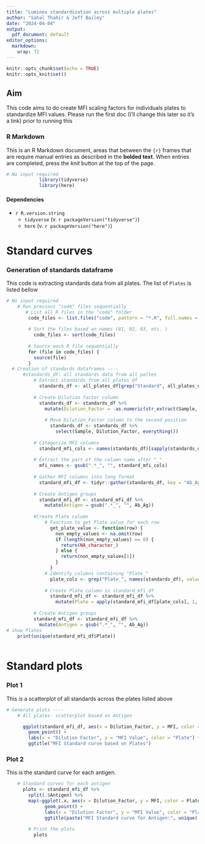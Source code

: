 ```yaml
---
title: "Luminex standardization across multiple plates"
author: "Sahal Thahir & Jeff Bailey"
date: "2024-04-04"
output:
  pdf_document: default
editor_options: 
  markdown: 
    wrap: 72
---
```


```r


knitr::opts_chunk$set(echo = TRUE)
knitr::opts_knit$set()
```

## Aim

This code aims to do create MFI scaling factors for individuals plates to standardize MFI values. Please run the first doc (I'll change this later so it's a link) prior to running this


### R Markdown

This is an R Markdown document, areas that between the `{r}` frames that
are require manual entries as described in the **bolded text**. When
entries are completed, press the *knit* button at the top of the page.

```{=html}
<!-- *Markdown is a simple formatting syntax for authoring HTML, PDF, and MS Word documents. For more details on using R Markdown see <http://rmarkdown.rstudio.com>. #When you click the **Knit** button a document will be generated that includes both content as well as the output of any embedded R code chunks within the document. You can embed an R code chunk like this with `and`* /
--->
```
```{=html}
<!--
DEVELOPER NOTES
#useful links BSA corrected-- <https://docs.google.com/spreadsheets/d/1kFEW7UqGGvfmOtYQq_AdP3V2w7LwdhDLpTHPmPaJGnM/edit#gid=1434210263>

#TODO: potential transplate normalization based on standards

-->
```
```r
# No input required
            library(tidyverse)
            library(here)
```

#### Dependencies

-   `r R.version.string`
    -   `tidyverse` (v. `r packageVersion("tidyverse")`)
    -   `here` (v. `r packageVersion("here")`)


# Standard curves
### Generation of standards dataframe 
This code is extracting standards data from all plates. The list of `Plates` is listed bellow
```r
# No input required
    # Run previous "code" files sequentially
       # List all R files in the "code" folder
        code_files <- list.files("code", pattern = "*.R", full.names = TRUE)
        
        # Sort the files based on names (01, 02, 03, etc. )
          code_files <- sort(code_files)
        
        # Source each R file sequentially
        for (file in code_files) {
          source(file)
        }
  # Creation of standards dataframes ----
      #standards_df: all standards data from all paltes
          # Extract standards from all_plates_df
            standards_df <- all_plates_df[grep("Standard", all_plates_df$Sample), ]
          
          # Create Dilution factor column
            standards_df <- standards_df %>%
              mutate(Dilution_Factor = -as.numeric(str_extract(Sample, "\\d+")))
            
              # Move Dilution_Factor column to the second position
                standards_df <- standards_df %>%
                  select(Sample, Dilution_Factor, everything())  
          
          # Categorize MFI columns
            standard_mfi_cols <- names(standards_df)[sapply(standards_df, is.numeric) & names(standards_df) != "Dilution_Factor"]
          
          # Extract the part of the column name after "_"
            mfi_names <- gsub(".*_", "", standard_mfi_cols)
          
          # Gather MFI columns into long format
            standard_mfi_df <- tidyr::gather(standards_df, key = "Ab_Ag", value = "MFI", all_of(standard_mfi_cols))
          
          # Create Antigen groups
            standard_mfi_df <- standard_mfi_df %>%
              mutate(Antigen = gsub(".*_", "", Ab_Ag))
            
          #Create Plate column
              # Function to get Plate value for each row
                get_plate_value <- function(row) {
                  non_empty_values <- na.omit(row)
                  if (length(non_empty_values) == 0) {
                    return(NA_character_)
                  } else {
                    return(non_empty_values[1])
                  }
                }
              # Identify columns containing "Plate_"
                plate_cols <- grep("Plate_", names(standards_df), value = TRUE)
              
              # Create Plate column in standard_mfi_df
                standard_mfi_df <- standard_mfi_df %>%
                  mutate(Plate = apply(standard_mfi_df[plate_cols], 1, get_plate_value))
  
          # Create Antigen groups
          standard_mfi_df <- standard_mfi_df %>%
            mutate(Antigen = gsub(".*_", "", Ab_Ag))
# show Plates 
    print(unique(standard_mfi_df$Plate))
    
```

# Standard plots
### Plot 1
This is a scatterplot of all standards across the plates listed above

```r
# Generate plots ----
    # All plates- scatterplot based on Antigen

      ggplot(standard_mfi_df, aes(x = Dilution_Factor, y = MFI, color = Plate)) +
        geom_point() +
        labs(x = "Dilution Factor", y = "MFI Value", color = "Plate") +
        ggtitle("MFI Standard curve based on Plates")
```

### Plot 2
This is the standard curve for each antigen. 

```r
    # Standard curves for each antigen
      plots <- standard_mfi_df %>%
        split(.$Antigen) %>%
        map(~ggplot(.x, aes(x = Dilution_Factor, y = MFI, color = Plate)) +
              geom_point() +
              labs(x = "Dilution Factor", y = "MFI Value", color = "Plate") +
              ggtitle(paste("MFI Standard curve for Antigen:", unique(.x$Antigen))))
      
        # Print the plots
          plots
```